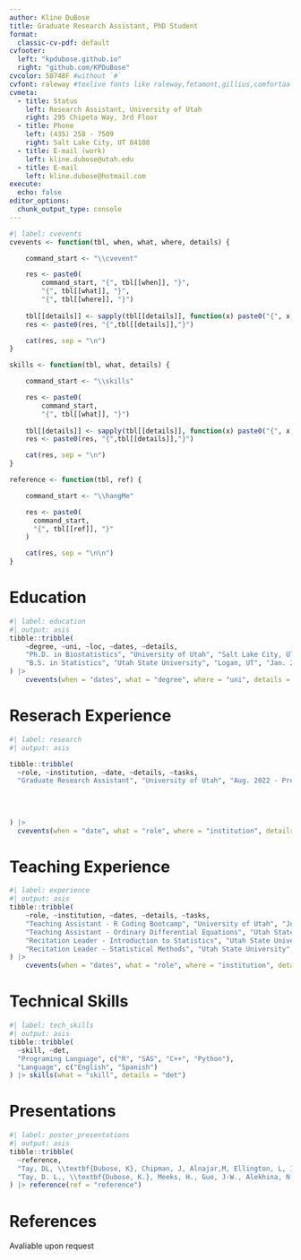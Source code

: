```yaml
---
author: Kline DuBose
title: Graduate Research Assistant, PhD Student
format:
  classic-cv-pdf: default
cvfooter:
  left: "kpdubose.github.io"
  right: "github.com/KPDuBose"
cvcolor: 58748F #without `#`
cvfont: raleway #texlive fonts like raleway,fetamont,gillius,comfortaa
cvmeta:
  - title: Status
    left: Research Assistant, University of Utah
    right: 295 Chipeta Way, 3rd Floor
  - title: Phone
    left: (435) 258 - 7509
    right: Salt Lake City, UT 84108
  - title: E-mail (work)
    left: kline.dubose@utah.edu
  - title: E-mail
    left: kline.dubose@hotmail.com
execute:
  echo: false
editor_options: 
  chunk_output_type: console
---
```


```r
#| label: cvevents
cvevents <- function(tbl, when, what, where, details) {

    command_start <- "\\cvevent"

    res <- paste0(
        command_start, "{", tbl[[when]], "}", 
        "{", tbl[[what]], "}",
        "{", tbl[[where]], "}")
    
    tbl[[details]] <- sapply(tbl[[details]], function(x) paste0("{", x, "}", collapse = ","))
    res <- paste0(res, "{",tbl[[details]],"}")

    cat(res, sep = "\n")
}

skills <- function(tbl, what, details) {

    command_start <- "\\skills"

    res <- paste0(
        command_start,  
        "{", tbl[[what]], "}")
    
    tbl[[details]] <- sapply(tbl[[details]], function(x) paste0("{", x, "}", collapse = ", "))
    res <- paste0(res, "{",tbl[[details]],"}")

    cat(res, sep = "\n")
}

reference <- function(tbl, ref) {

    command_start <- "\\hangMe"

    res <- paste0(
      command_start,
      "{", tbl[[ref]], "}"
    )

    cat(res, sep = "\n\n")
}
```

# Education

```r
#| label: education
#| output: asis
tibble::tribble(
    ~degree, ~uni, ~loc, ~dates, ~details,
    "Ph.D. in Biostatistics", "University of Utah", "Salt Lake City, UT", "Aug. 2022 - Present", c("Department: Population Health Sciences"),
    "B.S. in Statistics", "Utah State University", "Logan, UT", "Jan. 2019 - May 2022", c("Minor: Mathematics")
) |>
    cvevents(when = "dates", what = "degree", where = "uni", details = "details")
```

# Reserach Experience

```r
#| label: research
#| output: asis

tibble::tribble(
  ~role, ~institution, ~date, ~details, ~tasks,
  "Graduate Research Assistant", "University of Utah", "Aug. 2022 - Present", "placeholder", c("Help researchers assess statistical feasebility of research", 
                                                                                               "\\textit{PT-IN-MIND}: NIH funded feaseability trial. Data safety monitor. Generated reports for IMC meetings. (2023 - Present)", 
                                                                                               "\\textit{ImmPETUS}: Study conducted to examine the social health impacts of different cancers. Helped with numerous analyses and data cleaning. (2023 - 2024)",
                                                                                               "\\textit{INTERSECT}: Study using flatiron data to examine socioeconimic differences in patients receiving immunotherapy. Helped with numerous analyses and data cleaning. (2023-2024)")
  
) |>
  cvevents(when = "date", what = "role", where = "institution", details = "tasks")
```

# Teaching Experience

```r
#| label: experience
#| output: asis
tibble::tribble(
    ~role, ~institution, ~dates, ~details, ~tasks,
    "Teaching Assistant - R Coding Bootcamp", "University of Utah", "June 2023 - Present", "DELPHI", c("Helped teach introductory and advanced R Coding Bootcamps", "Provided assitance, as needed, to participants in the bootcamps"),
    "Teaching Assistant - Ordinary Differential Equations", "Utah State University", "Jan. 2022 - May 2022", "Dept. of Mathematics", c("Graded student assignments", "Hosted office hours"),
    "Recitation Leader - Introduction to Statistics", "Utah State University", "Aug. 2021 - May 2022", "Aggie Math Learning Center", c("Provided additional instruction to Introduction to Statistics course", "Tutored Students"),
    "Recitation Leader - Statistical Methods", "Utah State University", "Jan. 2021 - May 2021", "Aggie Math Learning Center", c("Provided additional instruction to Statistical Methods course", "Graded homework", "Tutored Students")
) |>
    cvevents(when = "dates", what = "role", where = "institution", details = "tasks")
```

# Technical Skills

```r
#| label: tech_skills
#| output: asis
tibble::tribble(
  ~skill, ~det,
  "Programing Language", c("R", "SAS", "C++", "Python"),
  "Language", c("English", "Spanish")
) |> skills(what = "skill", details = "det")
```

\newpage

# Presentations

```r
#| label: poster_presentations
#| output: asis
tibble::tribble(
  ~reference,
  "Tay, DL, \\textbf{Dubose, K}, Chipman, J, Alnajar,M, Ellington, L, Iacob, E, Stephens, C, \\& Ornstein, KA. (September 2024). Risk of mental health disorders in bereavement: A population-based analysis of lung cancer spouses. Late breaker poster accepted to the National Center on Family Support’s 3rd Biennial Conference on Caregiving Research, Pittsburgh, PA.",
  "Tay, D. L., \\textbf{Dubose, K.}, Meeks, H., Guo, J-W., Alekhina, N., Feldner, K., Sheng, X. Chipman, J., Ellington, L., \\& Hashibe, M.. (March, 2024). Inpatient and ED use among melanoma and lung cancer patients receiving immune checkpoint inhibitors. Poster accepted to the 2024 State of the Science in Hospice and Palliative Care, Phoenix, AZ."
) |> reference(ref = "reference")
```



<!-- # Publications -->

# References

Avaliable upon request

